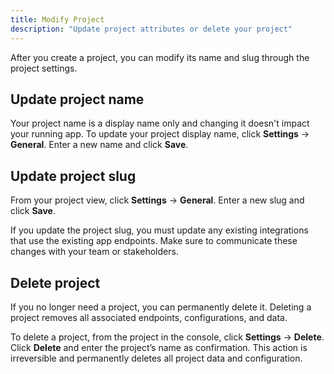```yaml
---
title: Modify Project
description: "Update project attributes or delete your project"
---
```


After you create a project, you can modify its name and slug through the project
settings.

## Update project name

Your project name is a display name only and changing it doesn't impact your
running app. To update your project display name, click **Settings** →
**General**. Enter a new name and click **Save**.

## Update project slug

From your project view, click **Settings** → **General**. Enter a new slug and
click **Save**.

<Warning>
  If you update the project slug, you must update any existing integrations that
  use the existing app endpoints. Make sure to communicate these changes with
  your team or stakeholders.
</Warning>

## Delete project

If you no longer need a project, you can permanently delete it. Deleting a
project removes all associated endpoints, configurations, and data.

To delete a project, from the project in the console, click **Settings** →
**Delete**. Click **Delete** and enter the project’s name as confirmation. This
action is irreversible and permanently deletes all project data and
configuration.
